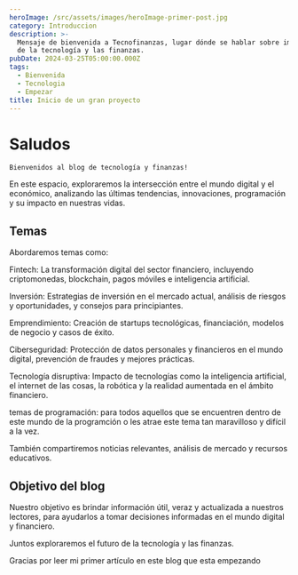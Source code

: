 ```yaml
---
heroImage: /src/assets/images/heroImage-primer-post.jpg
category: Introduccion
description: >-
  Mensaje de bienvenida a Tecnofinanzas, lugar dónde se hablar sobre importancia
  de la tecnología y las finanzas.
pubDate: 2024-03-25T05:00:00.000Z
tags:
  - Bienvenida
  - Tecnologia
  - Empezar
title: Inicio de un gran proyecto
---
```


# Saludos

```
Bienvenidos al blog de tecnología y finanzas!
```

En este espacio, exploraremos la intersección entre el mundo digital y el económico, analizando las últimas
tendencias, innovaciones, programación y su impacto en nuestras vidas.

## Temas

Abordaremos temas como:

Fintech: La transformación digital del sector financiero, incluyendo criptomonedas, blockchain, pagos móviles e
inteligencia artificial.

Inversión: Estrategias de inversión en el mercado actual, análisis de riesgos y oportunidades, y consejos
para principiantes.

Emprendimiento: Creación de startups tecnológicas, financiación, modelos de negocio y casos de éxito.

Ciberseguridad: Protección de datos personales y financieros en el mundo digital, prevención de fraudes y
mejores prácticas.

Tecnología disruptiva: Impacto de tecnologías como la inteligencia artificial, el internet de las cosas, la
robótica y la realidad aumentada en el ámbito financiero.

temas de programación: para todos aquellos que se encuentren dentro de este mundo de la programción o les
atrae este tema tan maravilloso y difícil a la vez.

También compartiremos noticias relevantes, análisis de mercado y recursos educativos.

## Objetivo del blog

Nuestro objetivo es brindar información útil, veraz y actualizada a nuestros lectores, para ayudarlos a tomar
decisiones informadas en el mundo digital y financiero.

Juntos exploraremos el futuro de la tecnología y las finanzas.

<span class='font-bold text-cyan-950 hover:opacity-75 transition-all'>
	Gracias por leer mi primer artículo en este blog que esta empezando
</span>
